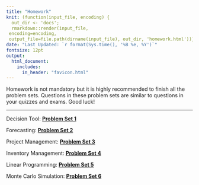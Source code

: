 ```yaml
---
title: "Homework"
knit: (function(input_file, encoding) {
  out_dir <- 'docs';
  rmarkdown::render(input_file,
 encoding=encoding,
 output_file=file.path(dirname(input_file), out_dir, 'homework.html'))})
date: "Last Updated: `r format(Sys.time(), '%B %e, %Y')`"
fontsize: 12pt
output: 
  html_document:
    includes:
      in_header: "favicon.html" 
---
```


Homework is not mandatory but it is highly recommended to finish all the problem sets. Questions in these problem sets are similar to questions in your quizzes and exams. Good luck!

***
Decision Tool: [**Problem Set 1**](https://github.com/HongfeiUconn/Teaching/blob/master/Operations%20Management/Lecture%20Notes/Chapter%201.%20Decision.pdf){target='_blank'}

Forecasting: [**Problem Set 2**](https://github.com/HongfeiUconn/Teaching/blob/master/Operations%20Management/Lecture%20Notes/Chapter%201.%20Decision.pdf){target='_blank'}

Project Management: [**Problem Set 3**](https://github.com/HongfeiUconn/Teaching/blob/master/Operations%20Management/Lecture%20Notes/Chapter%201.%20Decision.pdf){target='_blank'}

Inventory Management: [**Problem Set 4**](https://github.com/HongfeiUconn/Teaching/blob/master/Operations%20Management/Lecture%20Notes/Chapter%201.%20Decision.pdf){target='_blank'}

Linear Programming: [**Problem Set 5**](https://github.com/HongfeiUconn/Teaching/blob/master/Operations%20Management/Lecture%20Notes/Chapter%201.%20Decision.pdf){target='_blank'}

Monte Carlo Simulation: [**Problem Set 6**](https://github.com/HongfeiUconn/Teaching/blob/master/Operations%20Management/Lecture%20Notes/Chapter%201.%20Decision.pdf){target='_blank'}